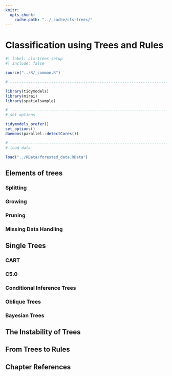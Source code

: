 ```yaml
---
knitr:
  opts_chunk:
    cache.path: "../_cache/cls-trees/"
---
```


# Classification using Trees and Rules {#sec-cls-trees}

```r
#| label: cls-trees-setup
#| include: false

source("../R/_common.R")

# ------------------------------------------------------------------------------

library(tidymodels)
library(mirai)
library(spatialsample)

# ------------------------------------------------------------------------------
# set options

tidymodels_prefer()
set_options()
daemons(parallel::detectCores())

# ------------------------------------------------------------------------------
# load data 

load("../RData/forested_data.RData")
```

## Elements of trees  {#sec-cls-tree-elements}

### Splitting {#sec-cls-tree-split}

### Growing {#sec-cls-tree-grow}

### Pruning {#sec-cls-tree-prune}

### Missing Data Handling {#sec-cls-missing-data}

## Single Trees {#sec-cls-single-tree}

### CART {#sec-cls-cart}

### C5.0 {#sec-cls-c50}

### Conditional Inference Trees {#sec-cls-cit}

### Oblique Trees {#sec-cls-oblique}

### Bayesian Trees {#sec-cls-tree-bayes}

## The Instability of Trees {#sec-cls-tree-unstable}

## From Trees to Rules {#sec-cls-rules}

## Chapter References {.unnumbered}
